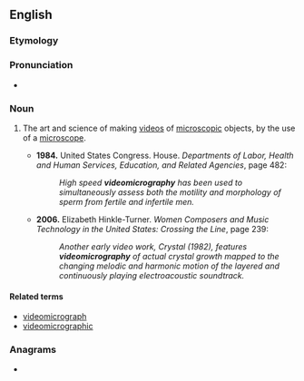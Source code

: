 ==English==

===Etymology===
{{prefix|en|video|micrography}}

===Pronunciation===
* {{rhymes|en|ɒɡɹəfi}}

===Noun===
{{en-noun|-}}

# {{lb|en|arts|science}} The art and science of making [[video]]s of [[microscopic]] objects, by the use of a [[microscope]].
#* '''1984.''' United States Congress. House. ''Departments of Labor, Health and Human Services, Education, and Related Agencies'', page 482:
#*: ''High speed '''videomicrography''' has been used to simultaneously assess both the motility and morphology of sperm from fertile and infertile men.''
#* '''2006.''' Elizabeth Hinkle-Turner. ''Women Composers and Music Technology in the United States: Crossing the Line'', page 239:
#*: ''Another early video work, Crystal (1982), features '''videomicrography''' of actual crystal growth mapped to the changing melodic and harmonic motion of the layered and continuously playing electroacoustic soundtrack.''

====Related terms====
* [[videomicrograph]]
* [[videomicrographic]]

===Anagrams===
* {{anagrams|en|a=acdeghiimooprrvy|microvideography}}
